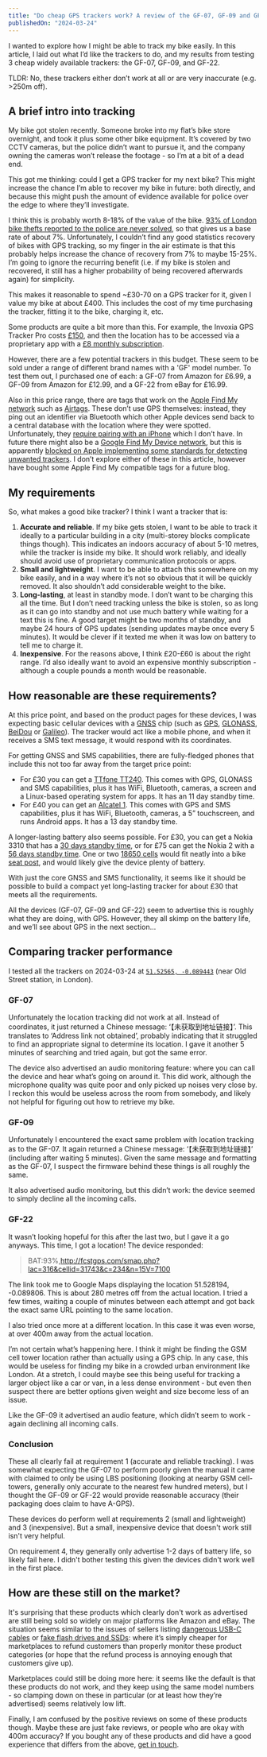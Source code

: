 ```yaml
---
title: "Do cheap GPS trackers work? A review of the GF-07, GF-09 and GF-22."
publishedOn: "2024-03-24"
---
```


I wanted to explore how I might be able to track my bike easily. In this article, I laid out what I’d like the trackers to do, and my results from testing 3 cheap widely available trackers: the GF-07, GF-09, and GF-22.

TLDR: No, these trackers either don’t work at all or are very inaccurate (e.g. >250m off).

## A brief intro into tracking 

My bike got stolen recently. Someone broke into my flat’s bike store overnight, and took it plus some other bike equipment. It’s covered by two CCTV cameras, but the police didn’t want to pursue it, and the company owning the cameras won’t release the footage - so I’m at a bit of a dead end.

This got me thinking: could I get a GPS tracker for my next bike? This might increase the chance I’m able to recover my bike in future: both directly, and because this might push the amount of evidence available for police over the edge to where they’ll investigate.

I think this is probably worth 8-18% of the value of the bike. [93% of London bike thefts reported to the police are never solved](https://www.bbc.co.uk/news/articles/cw0xp8w5x46o), so that gives us a base rate of about 7%. Unfortunately, I couldn’t find any good statistics recovery of bikes with GPS tracking, so my finger in the air estimate is that this probably helps increase the chance of recovery from 7% to maybe 15-25%. I’m going to ignore the recurring benefit (i.e. if my bike is stolen and recovered, it still has a higher probability of being recovered afterwards again) for simplicity.

This makes it reasonable to spend ~£30-70 on a GPS tracker for it, given I value my bike at about £400. This includes the cost of my time purchasing the tracker, fitting it to the bike, charging it, etc.

Some products are quite a bit more than this. For example, the Invoxia GPS Tracker Pro costs [£150](https://www.amazon.co.uk/Invoxia-Cellular-Tracker-1-Year-Subscription/dp/B08HM69GS2), and then the location has to be accessed via a proprietary app with a [£8 monthly subscription](https://www.invoxia.com/en-GB/compare).

However, there are a few potential trackers in this budget. These seem to be sold under a range of different brand names with a 'GF' model number. To test them out, I purchased one of each: a GF-07 from Amazon for £6.99, a GF-09 from Amazon for £12.99, and a GF-22 from eBay for £16.99.

Also in this price range, there are tags that work on the [Apple Find My network](https://en.wikipedia.org/wiki/Find_My) such as [Airtags](https://www.apple.com/uk/airtag/). These don’t use GPS themselves: instead, they ping out an identifier via Bluetooth which other Apple devices send back to a central database with the location where they were spotted. Unfortunately, they [require pairing with an iPhone](https://support.apple.com/en-gb/101602) which I don’t have. In future there might also be a [Google Find My Device network](https://blog.google/products/android/google-android-safety-features/), but this is apparently [blocked on Apple implementing some standards for detecting unwanted trackers](https://www.androidpolice.com/find-my-device-network-held-back-apple/). I don’t explore either of these in this article, however have bought some Apple Find My compatible tags for a future blog.

## My requirements

So, what makes a good bike tracker? I think I want a tracker that is:

1. **Accurate and reliable**. If my bike gets stolen, I want to be able to track it ideally to a particular building in a city (multi-storey blocks complicate things though). This indicates an indoors accuracy of about 5-10 metres, while the tracker is inside my bike. It should work reliably, and ideally should avoid use of proprietary communication protocols or apps.
2. **Small and lightweight**. I want to be able to attach this somewhere on my bike easily, and in a way where it’s not so obvious that it will be quickly removed. It also shouldn’t add considerable weight to the bike.
3. **Long-lasting**, at least in standby mode. I don’t want to be charging this all the time. But I don’t need tracking unless the bike is stolen, so as long as it can go into standby and not use much battery while waiting for a text this is fine. A good target might be two months of standby, and maybe 24 hours of GPS updates (sending updates maybe once every 5 minutes). It would be clever if it texted me when it was low on battery to tell me to charge it.
4. **Inexpensive**. For the reasons above, I think £20-£60 is about the right range. I’d also ideally want to avoid an expensive monthly subscription - although a couple pounds a month would be reasonable.

## How reasonable are these requirements?

At this price point, and based on the product pages for these devices, I was expecting basic cellular devices with a [GNSS](https://en.wikipedia.org/wiki/Satellite_navigation) chip (such as [GPS](https://en.wikipedia.org/wiki/Global_Positioning_System), [GLONASS](https://en.wikipedia.org/wiki/GLONASS), [BeiDou](https://en.wikipedia.org/wiki/BeiDou) or [Galileo](https://en.wikipedia.org/wiki/Galileo_(satellite_navigation))). The tracker would act like a mobile phone, and when it receives a SMS text message, it would respond with its coordinates.

For getting GNSS and SMS capabilities, there are fully-fledged phones that include this not too far away from the target price point:
* For £30 you can get a [TTfone TT240](https://www.amazon.co.uk/TTfone-TT240-Simple-Whatsapp-Mobile/dp/B08P7M64BJ). This comes with GPS, GLONASS and SMS capabilities, plus it has WiFi, Bluetooth, cameras, a screen and a Linux-based operating system for apps. It has an 11 day standby time.
* For £40 you can get an [Alcatel 1](https://www.amazon.co.uk/Alcatel-Volcano-Black-Unlocked-Smartphone/dp/B09LM8Q9BG/). This comes with GPS and SMS capabilities, plus it has WiFi, Bluetooth, cameras, a 5” touchscreen, and runs Android apps. It has a 13 day standby time.

A longer-lasting battery also seems possible. For £30, you can get a Nokia 3310 that has a [30 days standby time](https://www.techradar.com/news/new-nokia-3310-vs-original-nokia-3310-which-phone-is-king#:~:text=to%20a%20whopping-,31%20days%20of%20standby,-.), or for £75 can get the Nokia 2 with a [56 days standby time](https://nokiamob.net/2017/11/02/nokia-2-has-up-to-56-days-standby-time-differences-between-model-numbers/). One or two [18650 cells](https://en.wikipedia.org/wiki/18650_battery) would fit neatly into a bike [seat post](https://en.wikipedia.org/wiki/Seatpost), and would likely give the device plenty of battery.

With just the core GNSS and SMS functionality, it seems like it should be possible to build a compact yet long-lasting tracker for about £30 that meets all the requirements.

All the devices (GF-07, GF-09 and GF-22) seem to advertise this is roughly what they are doing, with GPS. However, they all skimp on the battery life, and we’ll see about GPS in the next section…

## Comparing tracker performance

I tested all the trackers on 2024-03-24 at [`51.52565, -0.089443`](https://geohack.toolforge.org/geohack.php?params=51_31_32_N_0_5_21_W) (near Old Street station, in London).

### GF-07

Unfortunately the location tracking did not work at all. Instead of coordinates, it just returned a Chinese message: ‘【未获取到地址链接】’. This translates to ‘Address link not obtained’, probably indicating that it struggled to find an appropriate signal to determine its location. I gave it another 5 minutes of searching and tried again, but got the same error.

The device also advertised an audio monitoring feature: where you can call the device and hear what’s going on around it. This did work, although the microphone quality was quite poor and only picked up noises very close by. I reckon this would be useless across the room from somebody, and likely not helpful for figuring out how to retrieve my bike.

### GF-09

Unfortunately I encountered the exact same problem with location tracking as to the GF-07. It again returned a Chinese message: ‘【未获取到地址链接】’ (including after waiting 5 minutes). Given the same message and formatting as the GF-07,  I suspect the firmware behind these things is all roughly the same.

It also advertised audio monitoring, but this didn’t work: the device seemed to simply decline all the incoming calls.

### GF-22

It wasn’t looking hopeful for this after the last two, but I gave it a go anyways. This time, I got a location! The device responded:

> BAT:93%,http://fcstgps.com/smap.php?lac=316&cellid=31743&c=234&n=15V=7100

The link took me to Google Maps displaying the location 51.528194, -0.089806. This is about 280 metres off from the actual location. I tried a few times, waiting a couple of minutes between each attempt and got back the exact same URL pointing to the same location.

I also tried once more at a different location. In this case it was even worse, at over 400m away from the actual location.

I’m not certain what’s happening here. I think it might be finding the GSM cell tower location rather than actually using a GPS chip. In any case, this would be useless for finding my bike in a crowded urban environment like London. At a stretch, I could maybe see this being useful for tracking a larger object like a car or van, in a less dense environment - but even then suspect there are better options given weight and size become less of an issue.

Like the GF-09 it advertised an audio feature, which didn’t seem to work - again declining all incoming calls.

### Conclusion

These all clearly fail at requirement 1 (accurate and reliable tracking). I was somewhat expecting the GF-07 to perform poorly given the manual it came with claimed to only be using LBS positioning (looking at nearby GSM cell-towers, generally only accurate to the nearest few hundred meters), but I thought the GF-09 or GF-22 would provide reasonable accuracy (their packaging does claim to have A-GPS).

These devices do perform well at requirements 2 (small and lightweight) and 3 (inexpensive). But a small, inexpensive device that doesn't work still isn't very helpful.

On requirement 4, they generally only advertise 1-2 days of battery life, so likely fail here. I didn't bother testing this given the devices didn't work well in the first place.

## How are these still on the market?

It's surprising that these products which clearly don't work as advertised are still being sold so widely on major platforms like Amazon and eBay. The situation seems similar to the issues of sellers listing [dangerous USB-C cables](https://www.theguardian.com/technology/2016/mar/30/amazon-clamps-down-dangerous-usb-c-cables) or [fake flash drives and SSDs](https://youtube.com/watch?v=QOhLlvNlI20): where it’s simply cheaper for marketplaces to refund customers than properly monitor these product categories (or hope that the refund process is annoying enough that customers give up).

Marketplaces could still be doing more here: it seems like the default is that these products do not work, and they keep using the same model numbers - so clamping down on these in particular (or at least how they’re advertised) seems relatively low lift.

Finally, I am confused by the positive reviews on some of these products though. Maybe these are just fake reviews, or people who are okay with 400m accuracy? If you bought any of these products and did have a good experience that differs from the above, [get in touch](/).
